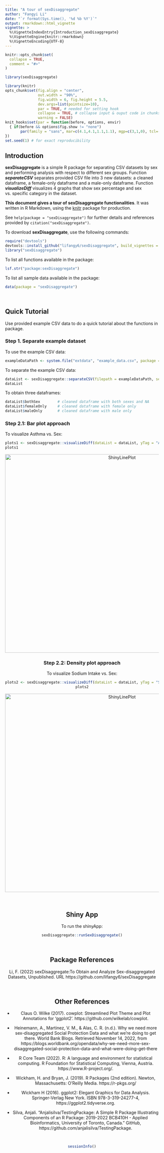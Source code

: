```yaml
---
title: "A tour of sexDisaggregate"
author: "Fangyi Li"
date: "`r format(Sys.time(), '%d %b %Y')`"
output: rmarkdown::html_vignette
vignette: >
  %\VignetteIndexEntry{Introduction_sexDisaggregate}
  %\VignetteEngine{knitr::rmarkdown}
  %\VignetteEncoding{UTF-8}
---
```


```r
knitr::opts_chunk$set(
  collapse = TRUE,
  comment = "#>"
)
```

```r
library(sexDisaggregate)
```
```r
library(knitr)
opts_chunk$set(fig.align = "center", 
               out.width = "90%",
               fig.width = 6, fig.height = 5.5,
               dev.args=list(pointsize=10),
               par = TRUE, # needed for setting hook 
               collapse = TRUE, # collapse input & ouput code in chunks
               warning = FALSE)
knit_hooks$set(par = function(before, options, envir)
  { if(before && options$fig.show != "none") 
       par(family = "sans", mar=c(4.1,4.1,1.1,1.1), mgp=c(3,1,0), tcl=-0.5)
})
set.seed(1) # for exact reproducibility
```

## Introduction
**sexDisaggregate** is a simple R package for separating CSV datasets by sex and performing analysis with respect to different sex groups. Function __*separateCSV*__ separates provided CSV file into 3 new datasets: a cleaned dataframe, a female-only dataframe and a male-only dataframe. Function __*visualizeDiff*__ visualizes 4 graphs that show sex percentage and sex vs. specific category in the dataset.

**This document gives a tour of sexDisaggregate functionalities**. It was written in R Markdown, using the [knitr](https://cran.r-project.org/package=knitr) package for production. 

See `help(package = "sexDisaggregate")` for further details and references provided by `citation("sexDisaggregate")`. 

To download **sexDisaggregate**, use the following commands:
``` r
require("devtools")
devtools::install_github("lifangy6/sexDisaggregate", build_vignettes = TRUE)
library("sexDisaggregate")
```

To list all functions available in the package:
``` r
lsf.str("package:sexDisaggregate")
```

To list all sample data available in the package:
``` r
data(package = "sexDisaggregate")
```

<br>

## Quick Tutorial
Use provided example CSV data to do a quick tutorial about the functions in package.

### Step 1. Separate example dataset
To use the example CSV data:
``` r
exampleDataPath <- system.file("extdata", "example_data.csv", package = "sexDisaggregate")
```

To separate the example CSV data:
``` r
dataList <- sexDisaggregate::separateCSV(filepath = exampleDataPath, sexTag = "Sex", femaleTag = "F", maleTag = "M")
dataList
```

To obtain three dataframes:
``` r
dataList$bothSex        # cleaned dataframe with both sexes and NA
dataList$femaleOnly     # cleaned dataframe with female only
dataList$maleOnly       # cleaned dataframe with male only
```

### Step 2.1: Bar plot approach
To visualize Asthma vs. Sex: 
``` r
plots1 <- sexDisaggregate::visualizeDiff(dataList = dataList, yTag = "Asthma", visMethod = "bar")
plots1
```
<div style="text-align:center"><img src="example_barplot.png" alt="ShinyLinePlot" width="750" height="650"/>

### Step 2.2: Density plot approach
To visualize Sodium Intake vs. Sex:
``` r
plots2 <- sexDisaggregate::visualizeDiff(dataList = dataList, yTag = "Sodium Intake (mg)", visMethod = "density")
plots2
```
<div style="text-align:center"><img src="example_densityplot.png" alt="ShinyLinePlot" width="750" height="650"/>

<br>

## Shiny App
To run the shinyApp:
``` r
sexDisaggregate::runSexDisaggregate()
```

<br>

## Package References
Li, F. (2022) sexDisaggregate:To Obtain and Analyze Sex-disaggregated Datasets, Unpublished. URL https://github.com/lifangy6/sexDisaggregate

<br>

## Other References
* Claus O. Wilke (2017). cowplot: Streamlined Plot Theme and Plot Annotations 
for 'ggplot2'. https://github.com/wilkelab/cowplot.

* Heinemann, A., Martinez, V. M., &amp; Alas, C. R. (n.d.). Why we need more 
sex-disaggregated Social Protection Data and what we're doing to get there. 
World Bank Blogs. Retrieved November 14, 2022, from https://blogs.worldbank.org/opendata/why-we-need-more-sex-disaggregated-social-protection-data-and-what-were-doing-get-there 

* R Core Team (2022). R: A language and environment for statistical computing. 
R Foundation for Statistical Computing, Vienna, Austria. https://www.R-project.org/.

* Wickham, H. and Bryan, J. (2019). R Packages (2nd edition). Newton, Massachusetts: O’Reilly Media. https://r-pkgs.org/

* Wickham H (2016). ggplot2: Elegant Graphics for Data Analysis. 
Springer-Verlag New York. ISBN 978-3-319-24277-4, https://ggplot2.tidyverse.org.
  
* Silva, Anjali. “Anjalisilva/TestingPackage: A Simple R Package Illustrating Components of an R Package: 2019-2022 BCB410H - Applied Bioinformatics, University of Toronto, Canada.” GitHub, https://github.com/anjalisilva/TestingPackage.

<br>

```r
sessionInfo()
```
